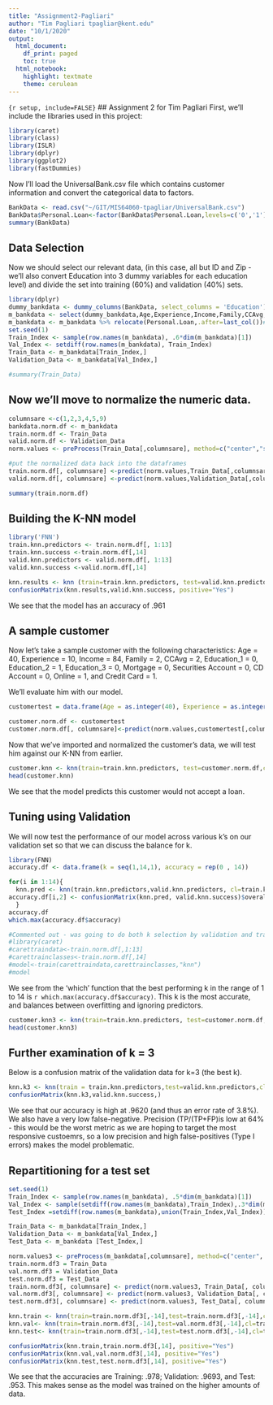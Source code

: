 ```yaml
---
title: "Assignment2-Pagliari"
author: "Tim Pagliari tpagliar@kent.edu"
date: "10/1/2020"
output:
  html_document:
    df_print: paged
    toc: true
  html_notebook:
    highlight: textmate
    theme: cerulean
---
```


```{r setup, include=FALSE}```
## Assignment 2 for Tim Pagliari
First, we'll include the libraries used in this project:
```r
library(caret)
library(class)
library(ISLR)
library(dplyr)
library(ggplot2)
library(fastDummies)
```

Now I'll load the UniversalBank.csv file which contains customer information and convert the categorical data to factors.
```r
BankData <- read.csv("~/GIT/MIS64060-tpagliar/UniversalBank.csv")
BankData$Personal.Loan<-factor(BankData$Personal.Loan,levels=c('0','1'),labels=c('No','Yes'))
summary(BankData)
```

## Data Selection
Now we should select our relevant data, (in this case, all but ID and Zip - we'll also convert Education into 3 dummy variables for each education level) and divide the set into training (60%) and validation (40%) sets.
```r
library(dplyr)
dummy_bankdata <- dummy_columns(BankData, select_columns = 'Education')
m_bankdata <- select(dummy_bankdata,Age,Experience,Income,Family,CCAvg,Education_1,Education_2,Education_3,Mortgage,Personal.Loan,Securities.Account,CD.Account,Online,CreditCard)
m_bankdata <- m_bankdata %>% relocate(Personal.Loan,.after=last_col())#move personal.loan to the end to make our lives easier later on.
set.seed(1)
Train_Index <- sample(row.names(m_bankdata), .6*dim(m_bankdata)[1])
Val_Index <- setdiff(row.names(m_bankdata), Train_Index)
Train_Data <- m_bankdata[Train_Index,]
Validation_Data <- m_bankdata[Val_Index,]

#summary(Train_Data)
```

## Now we'll move to normalize the numeric data.

```r
columnsare <-c(1,2,3,4,5,9)
bankdata.norm.df <- m_bankdata
train.norm.df <- Train_Data
valid.norm.df <- Validation_Data
norm.values <- preProcess(Train_Data[,columnsare], method=c("center","scale"))

#put the normalized data back into the dataframes
train.norm.df[, columnsare] <-predict(norm.values,Train_Data[,columnsare])
valid.norm.df[, columnsare] <-predict(norm.values,Validation_Data[,columnsare])

summary(train.norm.df)
```

## Building the K-NN model

```r
library('FNN')
train.knn.predictors <- train.norm.df[, 1:13]
train.knn.success <-train.norm.df[,14]
valid.knn.predictors <- valid.norm.df[, 1:13]
valid.knn.success <-valid.norm.df[,14]

knn.results <- knn (train=train.knn.predictors, test=valid.knn.predictors, cl=train.knn.success, k=1, prob=TRUE)
confusionMatrix(knn.results,valid.knn.success, positive="Yes")
```
We see that the model has an accuracy of .961

## A sample customer
Now let's take a sample customer with the following characteristics: 
Age = 40,
Experience = 10,
Income = 84, 
Family = 2, 
CCAvg = 2, 
Education_1 = 0, 
Education_2 = 1,
Education_3 = 0, 
Mortgage = 0, 
Securities Account = 0, 
CD Account = 0, 
Online = 1, 
and Credit Card = 1. 

We'll evaluate him with our model.

```r
customertest = data.frame(Age = as.integer(40), Experience = as.integer(10), Income = as.integer(84), Family = as.integer(2), CCAvg = as.integer(2), Education1 = as.integer(0), Education2 = as.integer(1), Education3 = as.integer(0), Mortgage = as.integer(0), Securities.Account = as.integer(0), CD.Account = as.integer(0), Online = as.integer(1), CreditCard = as.integer(1))

customer.norm.df <- customertest
customer.norm.df[, columnsare]<-predict(norm.values,customertest[,columnsare])#normalize the quantitative values
```
Now that we've imported and normalized the customer's data, we will test him against our K-NN from earlier.

```r
customer.knn <- knn(train=train.knn.predictors, test=customer.norm.df,cl=train.knn.success,k=1, prob=TRUE)
head(customer.knn)
```
We see that the model predicts this customer would not accept a loan.

## Tuning using Validation
We will now test the performance of our model across various k's on our validation set so that we can discuss the balance for k.
```r
library(FNN)
accuracy.df <- data.frame(k = seq(1,14,1), accuracy = rep(0 , 14))

for(i in 1:14){
  knn.pred <- knn(train.knn.predictors,valid.knn.predictors, cl=train.knn.success,k=i)
accuracy.df[i,2] <- confusionMatrix(knn.pred, valid.knn.success)$overall[1]
  }
accuracy.df
which.max(accuracy.df$accuracy)

#Commented out - was going to do both k selection by validation and training
#library(caret)
#carettraindata<-train.norm.df[,1:13]
#carettrainclasses<-train.norm.df[,14]
#model<-train(carettraindata,carettrainclasses,"knn")
#model
```
We see from the 'which' function that the best performing k in the range of 1 to 14 is `r which.max(accuracy.df$accuracy)`. This k is the most accurate, and balances between overfitting and ignoring predictors.

```r
customer.knn3 <- knn(train=train.knn.predictors, test=customer.norm.df,cl=train.knn.success,k=3, prob=TRUE)#he is the same custoemr as our earlier example, so we don't need to renormalize
head(customer.knn3)
```

## Further examination of k = 3
Below is a confusion matrix of the validation data for k=3 (the best k).
```R
knn.k3 <- knn(train = train.knn.predictors,test=valid.knn.predictors,cl=train.knn.success,k=3, prob=TRUE)
confusionMatrix(knn.k3,valid.knn.success,)
```
We see that our accuracy is high at .9620 (and thus an error rate of 3.8%). We also have a very low false-negative. Precision (TP/(TP+FP)is low at 64% - this would be the worst metric as we are hoping to target the most responsive custoemrs, so a low precision and high false-positives (Type I errors) makes the model problematic.

## Repartitioning for a test set
```r
set.seed(1)
Train_Index <- sample(row.names(m_bankdata), .5*dim(m_bankdata)[1])
Val_Index <- sample(setdiff(row.names(m_bankdata),Train_Index),.3*dim(m_bankdata)[1])
Test_Index =setdiff(row.names(m_bankdata),union(Train_Index,Val_Index))

Train_Data <- m_bankdata[Train_Index,]
Validation_Data <- m_bankdata[Val_Index,]
Test_Data <- m_bankdata [Test_Index,]

norm.values3 <- preProcess(m_bankdata[,columnsare], method=c("center", "scale"))
train.norm.df3 = Train_Data
val.norm.df3 = Validation_Data
test.norm.df3 = Test_Data
train.norm.df3[, columnsare] <- predict(norm.values3, Train_Data[, columnsare])
val.norm.df3[, columnsare] <- predict(norm.values3, Validation_Data[, columnsare])
test.norm.df3[, columnsare] <- predict(norm.values3, Test_Data[, columnsare])

knn.train <- knn(train=train.norm.df3[,-14],test=train.norm.df3[,-14],cl=train.norm.df3[,14], k=3, prob=TRUE)
knn.val<- knn(train=train.norm.df3[,-14],test=val.norm.df3[,-14],cl=train.norm.df3[,14],k=3, prob=TRUE)
knn.test<- knn(train=train.norm.df3[,-14],test=test.norm.df3[,-14],cl=train.norm.df3[,14],k=3, prob=TRUE)

confusionMatrix(knn.train,train.norm.df3[,14], positive="Yes")
confusionMatrix(knn.val,val.norm.df3[,14], positive="Yes")
confusionMatrix(knn.test,test.norm.df3[,14], positive="Yes")
```
We see that the accuracies are Training: .978; Validation: .9693, and Test: .953. This makes sense as the model was trained on the higher amounts of data.